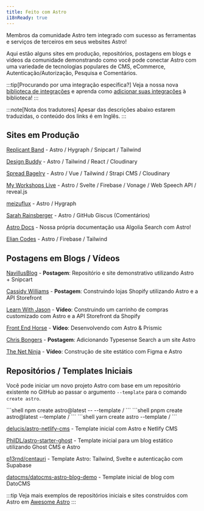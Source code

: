 ```yaml
---
title: Feito com Astro
i18nReady: true
---
```


Membros da comunidade Astro tem integrado com sucesso as ferramentas e serviços de terceiros em seus websites Astro!

Aqui estão alguns sites em produção, repositórios, postagens em blogs e vídeos da comunidade demonstrando como você pode conectar Astro com uma variedade de tecnologias populares de CMS, eCommerce, Autenticação/Autorização, Pesquisa e Comentários.

:::tip[Procurando por uma integração específica?]
Veja a nossa nova [biblioteca de integrações](https://astro.build/integrations) e aprenda como [adicionar suas integrações](/pt-br/reference/publish-to-npm/#biblioteca-de-integrações) à biblioteca!
:::

:::note[Nota dos tradutores]
Apesar das descrições abaixo estarem traduzidas, o conteúdo dos links é em Inglês.
:::

## Sites em Produção

[Replicant Band](https://replicant.band) - Astro / Hygraph / Snipcart / Tailwind

[Design Buddy](https://design-buddy.netlify.app) - Astro / Tailwind / React / Cloudinary

[Spread Bagelry](https://spreadbagelry.com) - Astro / Vue / Tailwind / Strapi CMS / Cloudinary

[My Workshops Live](https://myworkshops.live) - Astro / Svelte / Firebase / Vonage / Web Speech API / reveal.js

[meizuflux](https://meizuflux.com) - Astro / Hygraph

[Sarah Rainsberger](https://www.rainsberger.ca/) - Astro / GitHub Giscus (Comentários)

[Astro Docs](https://github.com/withastro/docs) - Nossa própria documentação usa Algolia Search com Astro!

[Elian Codes](https://www.elian.codes/) - Astro / Firebase / Tailwind


## Postagens em Blogs / Vídeos

[NavillusBlog](https://navillus.dev/blog/astro-plus-snipcart) - **Postagem**: Repositório e site demonstrativo utilizando Astro + Snipcart 

[Cassidy Williams](https://www.netlify.com/blog/2021/07/23/build-a-modern-shopping-site-with-astro-and-serverless-functions/) - **Postagem**: Construindo lojas Shopify utilizando Astro e a API Storefront

[Learn With Jason](https://youtube.com/watch?v=FJOJmKFngLI) - **Vídeo**: Construindo um carrinho de compras customizado com Astro e a API Storefront da Shopify

[Front End Horse](https://www.youtube.com/watch?v=qFUfuDSLdxM) - **Vídeo**: Desenvolvendo com Astro & Prismic

[Chris Bongers](https://aviyel.com/post/1006/adding-typesense-search-to-an-astro-static-generated-website) - **Postagem**: Adicionando Typesense Search a um site Astro

[The Net Ninja](https://www.youtube.com/playlist?list=PL4cUxeGkcC9hZm9NYpd4G-jhoeEk0ls--) - **Vídeo**: Construção de site estático com Figma e Astro 

## Repositórios / Templates Iniciais

Você pode iniciar um novo projeto Astro com base em um repositório existente no GitHub ao passar o argumento `--template` para o comando `create astro`.

<PackageManagerTabs>
  <Fragment slot="npm">
  ```shell
  npm create astro@latest -- --template <github-username>/<github-repo>
  ```
  </Fragment>
  <Fragment slot="pnpm">
  ```shell
  pnpm create astro@latest --template <github-username>/<github-repo>
  ```
  </Fragment>
  <Fragment slot="yarn">
  ```shell
  yarn create astro --template <github-username>/<github-repo>
  ```
  </Fragment>
</PackageManagerTabs>

[delucis/astro-netlify-cms](https://github.com/delucis/astro-netlify-cms/) - Template inicial com Astro e Netlify CMS

[PhilDL/astro-starter-ghost](https://github.com/PhilDL/astro-starter-ghost) - Template inicial para um blog estático utilizando Ghost CMS e Astro

[p13rnd/centauri](https://github.com/p13rnd/centauri) - Template Astro: Tailwind, Svelte e autenticação com Supabase

[datocms/datocms-astro-blog-demo](https://github.com/datocms/datocms-astro-blog-demo) - Template inicial de blog com DatoCMS


:::tip
Veja mais exemplos de repositórios iniciais e sites construídos com Astro em [Awesome Astro](https://github.com/one-aalam/awesome-astro#%E2%84%B9%EF%B8%8F-repositoriesstarter-kitscomponents)
:::
